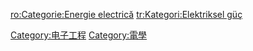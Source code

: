 {{Catnav|頁面分類|应用科学|工程技术|電機工程}}
{{Catnav|頁面分類|技术|工程技术|電機工程}}
{{Catnav|頁面分類|科技|光電科技|電學}}
{{Catnav|頁面分類|自然科学|物理学|电磁学|電學}}
{{Catnav|頁面分類|自然科学|物理学|电磁学|電機工程}}
{{catmore}}
{{電子學}}
{{Commonscat|Electrical power}}

[[Category:电子工程|Category:电子工程]]
[[Category:電學|Category:電學]]

[[ro:Categorie:Energie_electrică|ro:Categorie:Energie electrică]]
[[tr:Kategori:Elektriksel_güç|tr:Kategori:Elektriksel güç]]